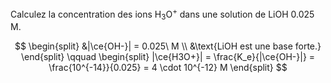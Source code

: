 ::: {.Exercise data-latex=""}

Calculez la concentration des ions H~3~O^+^ dans une solution de LiOH 0.025 M.
\vspace{\stretch{1}}

:::

::: {.Answer data-latex=""}

$$
\begin{split}
&|\ce{OH-}| = 0.025\ M \\
&\text{LiOH est une base forte.}
\end{split}
\qquad
\begin{split}
|\ce{H3O+}| = \frac{K_e}{|\ce{OH-}|} = \frac{10^{-14}}{0.025} = 4 \cdot 10^{-12} M
\end{split}
$$

:::
